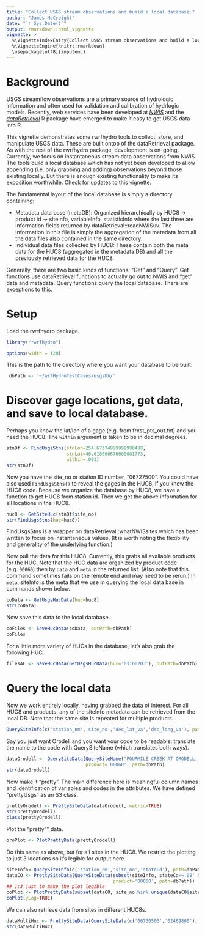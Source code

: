 ```yaml
---
title: "Collect USGS stream observations and build a local database."
author: "James McCreight"
date: "`r Sys.Date()`"
output: rmarkdown::html_vignette
vignette: >
  %\VignetteIndexEntry{Collect USGS stream observations and build a local database}
  %\VignetteEngine{knitr::rmarkdown}
  \usepackage[utf8]{inputenc}
---
```


# Background
USGS streamflow observations are a primary source of hydrologic information and often used for 
validation and calibration of hydrlogic models. Recently, web services have been developed 
at [*NWIS*](http://waterdata.usgs.gov/nwis) and the [*dataRetrieval*](http://cran.r-project.org/web/packages/dataRetrieval/index.html) R package have emerged to make it easy to get USGS data into R. 

This vignette demonstrates some rwrfhydro tools to collect, store, and manipulate USGS data. These
are built ontop of the dataRetrieval package. As with the rest of the rwrfhydro package, 
development is on-going. Currently, we focus on instantaneous stream data observations from NWIS.
The tools build a local database which has not yet been developed to allow appending (i.e. only grabbing and 
adding) observations beyond those existing locally. But there is enough existing functionality to make its 
exposition worthwhile. Check for updates to this vignette. 

The fundamental layout of the local database is simply a directory containing:

* Metadata data base (metaDB): Organized hierarchically by HUC8 -> product id -> siteInfo, variableInfo, statisticInfo
  where the last three are information fields returned by dataRetrieval::readNWISuv. The information in this file is
  simply the aggregation of the metadata from all the data files also contained in the same directory.
* Individual data files collected by HUC8: These contain both the meta data for the HUC8 (aggregated in the metadata DB)
  and all the previously retrieved data for the HUC8. 

Generally, there are two basic kinds of functions: "Get" and "Query". Get functions use dataRetrieval functions to actually go out to NWIS and "get" data and metadata. Query functions query the local database. There are exceptions to this.

# Setup
Load the rwrfhydro package. 
```r
library("rwrfhydro")
```

```r
options(width = 120)
```

This is the path to the directory where you want your database to be built:
```r
 dbPath <- '~/wrfHydroTestCases/usgsDb/' 
```


# Discover gage locations, get data, and save to local database.

Perhaps you know the lat/lon of a gage (e.g. from frxst_pts_out.txt) and you need the HUC8. The `within` argument is 
taken to be in decimal degrees. 
```r
stnDf <- FindUsgsStns(stnLon=254.67374999999998408, 
                      stnLat=40.018666670000001773,
                      within=.001)
str(stnDf)
```

Now you have the site_no or station ID number, "06727500". You could have also used `FindUsgsStns()` to reveal the gages in the HUC8, if you knew the HUC8 code. Because we organize the database by HUC8, we have a function to get HUC8 from station id. Then we get the above information for all locations in the HUC8. 
```r
huc8 <- GetSiteHuc(stnDf$site_no)
str(FindUsgsStns(huc=huc8))
```

FindUsgsStns is a wrapper on dataRetrieval::whatNWISsites which has been written to focus on instantaneous values. (It is worth noting the flexibility and generality of the underlying function.)

Now pull the data for this HUC8. Currently, this grabs all available products for the HUC. Note that the HUC data are organized by product code (e.g. `00060`) then by `data` and `meta` in the returned list. (Also note that this command sometimes fails on the remote end and may need to be rerun.) In `meta`, siteInfo is the meta that we use in querying the local data base in commands shown below.
```r
coData <- GetUsgsHucData(huc=huc8)
str(coData)
```

Now save this data to the local database. 
```r
coFiles <- SaveHucData(coData, outPath=dbPath)
coFiles
```

For a little more variety of HUCs in the database, let's also grab the following HUC. 
```r
filesAL <- SaveHucData(GetUsgsHucData(huc='03160203'), outPath=dbPath) ## Satilpa, AL
```


# Query the local data
Now we work entirely locally, having grabbed the data of interest. For all HUC8 and products, any of the siteInfo metadata can be retrieved from the local DB. Note that the same site is repeated for multiple products.
```r
QuerySiteInfo(c('station_nm','site_no','dec_lat_va','dec_long_va'), path=dbPath)
```

Say you just want Orodell and you want your code to be readable: translate the name to the code with QuerySiteName (which translates both ways).
```r
dataOrodell <- QuerySiteData(QuerySiteName("FOURMILE CREEK AT ORODELL, CO", path=dbPath), 
                             product='00060', path=dbPath)
str(dataOrodell)
```

Now make it "pretty". The main difference here is meaningful column names and identification of variables and codes in the attributes. We have defined "prettyUsgs" as an S3 class. 
```r
prettyOrodell <- PrettySiteData(dataOrodell, metric=TRUE)
str(prettyOrodell)
class(prettyOrodell)
```

Plot the "pretty"" data. 
```r
oroPlot <- PlotPrettyData(prettyOrodell)
```

Do this same as above, but for all sites in the HUC8. We restrict the plotting to just 3 locations so it's legible
for output here.
```r
siteInfo<-QuerySiteInfo(c('station_nm','site_no','stateCd'), path=dbPath)
dataCO <- PrettySiteData(QuerySiteData(subset(siteInfo, stateCd=='08' & product=='00060')$site_no, 
                                       product='00060', path=dbPath))
## 1:3 just to make the plot legible
coPlot <- PlotPrettyData(subset(dataCO, site_no %in% unique(dataCO$site_no)[1:3]), plot=FALSE) 
coPlot(yLog=TRUE)
```

We can also retrieve data from sites in different HUC8s. 
```r
dataMultiHuc <- PrettySiteData(QuerySiteData(c('06730500','02469800'), product='00060', path=dbPath))
str(dataMultiHuc)
```
